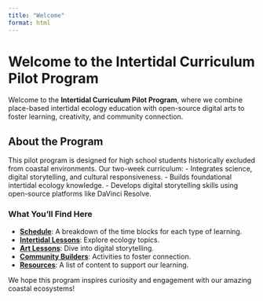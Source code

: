 ```yaml
---
title: "Welcome"
format: html
---
```


# Welcome to the Intertidal Curriculum Pilot Program

Welcome to the **Intertidal Curriculum Pilot Program**, where we combine place-based intertidal ecology education with open-source digital arts to foster learning, creativity, and community connection.

## About the Program

This pilot program is designed for high school students historically excluded from coastal environments. Our two-week curriculum:
- Integrates science, digital storytelling, and cultural responsiveness.
- Builds foundational intertidal ecology knowledge.
- Develops digital storytelling skills using open-source platforms like DaVinci Resolve.

### What You’ll Find Here

- **[Schedule](schedule.qmd)**: A breakdown of the time blocks for each type of learning.
- **[Intertidal Lessons](lessons/intertidal_lesson1.qmd)**: Explore ecology topics.
- **[Art Lessons](lessons/art_lesson1.qmd)**: Dive into digital storytelling.
- **[Community Builders](community_builders.qmd)**: Activities to foster connection.
- **[Resources](resources.qmd)**: A list of content to support our learning.\  

We hope this program inspires curiosity and engagement with our amazing coastal ecosystems!
